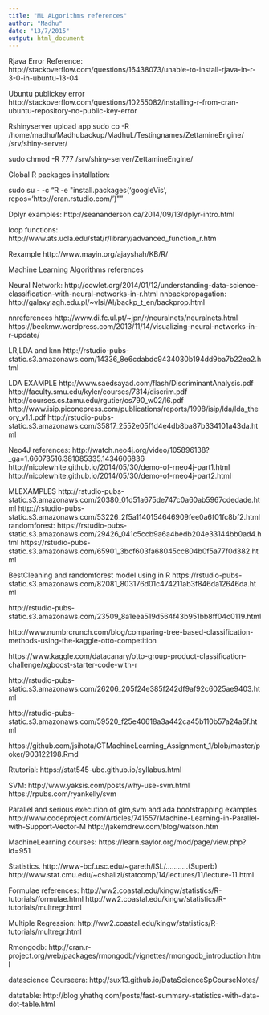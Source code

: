 ```yaml
---
title: "ML ALgorithms references"
author: "Madhu"
date: "13/7/2015"
output: html_document
---
```

Rjava Error Reference:
http://stackoverflow.com/questions/16438073/unable-to-install-rjava-in-r-3-0-in-ubuntu-13-04

Ubuntu publickey error
http://stackoverflow.com/questions/10255082/installing-r-from-cran-ubuntu-repository-no-public-key-error

Rshinyserver upload app
sudo cp -R /home/madhu/Madhubackup/MadhuL/Testingnames/ZettamineEngine/ /srv/shiny-server/ 

sudo chmod -R 777 /srv/shiny-server/ZettamineEngine/

Global R packages installation:

sudo su -   -c "R -e \"install.packages('googleVis', repos='http://cran.rstudio.com/')\"" 


Dplyr examples:
http://seananderson.ca/2014/09/13/dplyr-intro.html

loop functions:
http://www.ats.ucla.edu/stat/r/library/advanced_function_r.htm

Rexample 
http://www.mayin.org/ajayshah/KB/R/



Machine Learning Algorithms references

Neural Network:
http://cowlet.org/2014/01/12/understanding-data-science-classification-with-neural-networks-in-r.html
nnbackpropagation:
http://galaxy.agh.edu.pl/~vlsi/AI/backp_t_en/backprop.html

nnreferences
http://www.di.fc.ul.pt/~jpn/r/neuralnets/neuralnets.html
https://beckmw.wordpress.com/2013/11/14/visualizing-neural-networks-in-r-update/


LR,LDA and knn
http://rstudio-pubs-static.s3.amazonaws.com/14336_8e6cdabdc9434030b194dd9ba7b22ea2.html

LDA EXAMPLE
http://www.saedsayad.com/flash/DiscriminantAnalysis.pdf
http://faculty.smu.edu/kyler/courses/7314/discrim.pdf
http://courses.cs.tamu.edu/rgutier/cs790_w02/l6.pdf
http://www.isip.piconepress.com/publications/reports/1998/isip/lda/lda_theory_v1.1.pdf
http://rstudio-pubs-static.s3.amazonaws.com/35817_2552e05f1d4e4db8ba87b334101a43da.html




Neo4J references:
http://watch.neo4j.org/video/105896138?_ga=1.66073516.381085335.1434606836
http://nicolewhite.github.io/2014/05/30/demo-of-rneo4j-part1.html
http://nicolewhite.github.io/2014/05/30/demo-of-rneo4j-part2.html


MLEXAMPLES
http://rstudio-pubs-static.s3.amazonaws.com/20380_01d51a675de747c0a60ab5967cdedade.html
http://rstudio-pubs-static.s3.amazonaws.com/53226_2f5a1140154646909fee0a6f01fc8bf2.html
randomforest:
https://rstudio-pubs-static.s3.amazonaws.com/29426_041c5ccb9a6a4bedb204e33144bb0ad4.html
https://rstudio-pubs-static.s3.amazonaws.com/65901_3bcf603fa68045cc804b0f5a77f0d382.html

BestCleaning and randomforest model using in R
https://rstudio-pubs-static.s3.amazonaws.com/82081_803176d01c474211ab3f846da12646da.html

http://rstudio-pubs-static.s3.amazonaws.com/23509_8a1eea519d564f43b951bb8ff04c0119.html


http://www.numbrcrunch.com/blog/comparing-tree-based-classification-methods-using-the-kaggle-otto-competition

https://www.kaggle.com/datacanary/otto-group-product-classification-challenge/xgboost-starter-code-with-r

http://rstudio-pubs-static.s3.amazonaws.com/26206_205f24e385f242df9af92c6025ae9403.html

http://rstudio-pubs-static.s3.amazonaws.com/59520_f25e40618a3a442ca45b110b57a24a6f.html

https://github.com/jsihota/GTMachineLearning_Assignment_1/blob/master/poker/903122198.Rmd

Rtutorial:
https://stat545-ubc.github.io/syllabus.html

SVM:
http://www.yaksis.com/posts/why-use-svm.html
https://rpubs.com/ryankelly/svm


Parallel and serious execution of glm,svm and ada bootstrapping examples
http://www.codeproject.com/Articles/741557/Machine-Learning-in-Parallel-with-Support-Vector-M
http://jakemdrew.com/blog/watson.htm


MachineLearning courses:
https://learn.saylor.org/mod/page/view.php?id=951

Statistics.
http://www-bcf.usc.edu/~gareth/ISL/...........(Superb)
http://www.stat.cmu.edu/~cshalizi/statcomp/14/lectures/11/lecture-11.html

Formulae references:
http://ww2.coastal.edu/kingw/statistics/R-tutorials/formulae.html
http://ww2.coastal.edu/kingw/statistics/R-tutorials/multregr.html


Multiple Regression:
http://ww2.coastal.edu/kingw/statistics/R-tutorials/multregr.html

Rmongodb:
http://cran.r-project.org/web/packages/rmongodb/vignettes/rmongodb_introduction.html

datascience Courseera:
http://sux13.github.io/DataScienceSpCourseNotes/


datatable:
http://blog.yhathq.com/posts/fast-summary-statistics-with-data-dot-table.html

